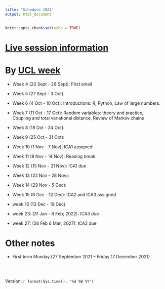 ```yaml
---
title: "Schedule 2021"
output: html_document
---
```


```r
knitr::opts_chunk$set(echo = TRUE)
```

# [Live session information](https://tsoo-math.github.io/ucl2/live0009.html)


# By [UCL week](https://www.ucl.ac.uk/estates/sites/estates/files/cal_term_times_2021_2022.pdf)

* Week 4 (20 Sept - 26 Sept):  First email
* Week 5 (27 Sept - 3 Oct):
* Week 6 (4 Oct - 10 Oct):  Introductions: R, Python, Law of large numbers.
* Week 7 (11 Oct - 17 Oct): Random variables: theory and practice, Coupling and total variational distance, Review of Markov chains
* Week 8 (18 Oct - 24 Oct):  
* Week 9 (25 Oct - 31 Oct):  
* Week 10 (1 Nov - 7 Nov):   ICA1 assigned
* Week 11 (8 Nov - 14 Nov):  Reading break
* Week 12 (15 Nov - 21 Nov): ICA1 due
* Week 13 (22 Nov - 28 Nov):  
* Week 14 (29 Nov - 5 Dec):  
  
* Week 15 (6 Dec - 12 Dec): ICA2 and ICA3 assigned
  
* week 16 (13 Dec - 19 Dec):
  

* week 23: (31 Jan - 6 Feb;  2022):  ICA3 due
* week 27: (28 Feb 6 Mar; 2027):  ICA2 due

# Other notes

* First term Monday (27 September 2021 -- Friday 17 December 2021)



<br>
<br>

 Version:  `r format(Sys.time(), '%d %B %Y')`

<br>
<br>
<br>